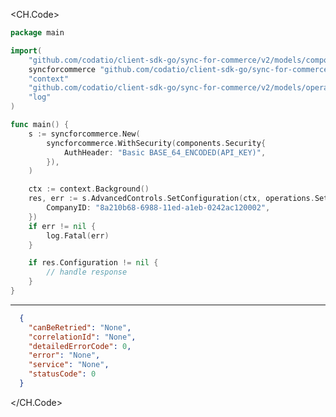 
<CH.Code>
```go SetConfiguration.go
package main

import(
	"github.com/codatio/client-sdk-go/sync-for-commerce/v2/models/components"
	syncforcommerce "github.com/codatio/client-sdk-go/sync-for-commerce/v2"
	"context"
	"github.com/codatio/client-sdk-go/sync-for-commerce/v2/models/operations"
	"log"
)

func main() {
    s := syncforcommerce.New(
        syncforcommerce.WithSecurity(components.Security{
            AuthHeader: "Basic BASE_64_ENCODED(API_KEY)",
        }),
    )

    ctx := context.Background()
    res, err := s.AdvancedControls.SetConfiguration(ctx, operations.SetConfigurationRequest{
        CompanyID: "8a210b68-6988-11ed-a1eb-0242ac120002",
    })
    if err != nil {
        log.Fatal(err)
    }

    if res.Configuration != nil {
        // handle response
    }
}
```
---

```json Example Response
  {
    "canBeRetried": "None",
    "correlationId": "None",
    "detailedErrorCode": 0,
    "error": "None",
    "service": "None",
    "statusCode": 0
  }
```
</CH.Code>
